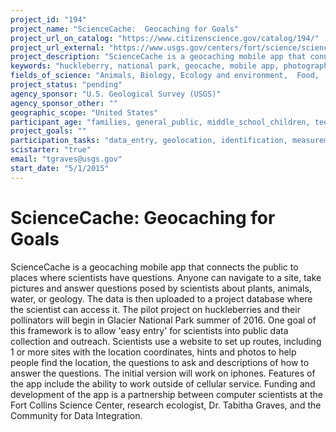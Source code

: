 ```yaml
---
project_id: "194"
project_name: "ScienceCache:  Geocaching for Goals"
project_url_on_catalog: "https://www.citizenscience.gov/catalog/194/"
project_url_external: "https://www.usgs.gov/centers/fort/science/sciencecache?qt-science_center_objects=0#qt-science_center_objects"
project_description: "ScienceCache is a geocaching mobile app that connects the public to places where scientists have questions.  Anyone can navigate to a site, take pictures and answer questions posed by scientists about plants, animals, water, or geology.  The data is then uploaded to a project database where the scientist can access it.   The pilot project on huckleberries and their pollinators will begin in Glacier National Park summer of 2016.  One goal of this framework is to allow &#39;easy entry&#39; for scientists into public data collection and outreach.  Scientists use a website to set up routes, including 1 or more sites with the location coordinates, hints and photos to help people find the location, the questions to ask and descriptions of how to answer the questions.  The initial version will work on iphones. Features of the app include the ability to work outside of cellular service. Funding and development of the app is a partnership between computer scientists at the Fort Collins Science Center, research ecologist, Dr. Tabitha Graves, and the Community for Data Integration."
keywords: "huckleberry, national park, geocache, mobile app, photography, phenology, NPN"
fields_of_science: "Animals, Biology, Ecology and environment,  Food,  Nature and outdoors, Pollinators/insects"
project_status: "pending"
agency_sponsor: "U.S. Geological Survey (USGS)"
agency_sponsor_other: ""
geographic_scope: "United States"
participant_age: "families, general_public, middle_school_children, teens"
project_goals: ""
participation_tasks: "data_entry, geolocation, identification, measurement,  observation, photography"
scistarter: "true"
email: "tgraves@usgs.gov"
start_date: "5/1/2015"
---
```


# ScienceCache:  Geocaching for Goals

ScienceCache is a geocaching mobile app that connects the public to places where scientists have questions.  Anyone can navigate to a site, take pictures and answer questions posed by scientists about plants, animals, water, or geology.  The data is then uploaded to a project database where the scientist can access it.   The pilot project on huckleberries and their pollinators will begin in Glacier National Park summer of 2016.  One goal of this framework is to allow &#39;easy entry&#39; for scientists into public data collection and outreach.  Scientists use a website to set up routes, including 1 or more sites with the location coordinates, hints and photos to help people find the location, the questions to ask and descriptions of how to answer the questions.  The initial version will work on iphones. Features of the app include the ability to work outside of cellular service. Funding and development of the app is a partnership between computer scientists at the Fort Collins Science Center, research ecologist, Dr. Tabitha Graves, and the Community for Data Integration.
